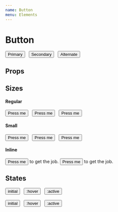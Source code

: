 ```yaml
---
name: Button
menu: Elements
---
```



# Button

<div>
  <Button>Primary</Button>
  &nbsp;
  <Button variant='secondary'>Secondary</Button>
  &nbsp;
  <Button variant='alternate'>Alternate</Button>
</div>


## Props

<PropsTable of={Button} />

## Sizes

#### Regular

<div>
  <Button>Press me</Button>
  &nbsp;
  <Button variant='secondary'>Press me</Button>
  &nbsp;
  <Button variant='alternate'>Press me</Button>
</div>

#### Small

<div>
  <Button size='small'>Press me</Button>
  &nbsp;
  <Button size='small' variant='secondary'>Press me</Button>
  &nbsp;
  <Button size='small' variant='alternate'>Press me</Button>
</div>

#### Inline

<div key='inline' style={{
  fontSize: '12px'
}}>
  <Button size='inline'>Press me</Button> to get the job.
  <Button size='inline' variant='secondary'>Press me</Button> to get the job.
</div>


## States

<div>
  <Button>initial</Button>
  &nbsp;
  <Button className='_forceHover'>:hover</Button>
  &nbsp;
  <Button className='_forceActive'>:active</Button>
</div>
<br />
<div>
  <Button variant='secondary'>initial</Button>
  &nbsp;
  <Button variant='secondary' className='_forceHover'>:hover</Button>
  &nbsp;
  <Button variant='secondary' className='_forceActive'>:active</Button>
</div>
